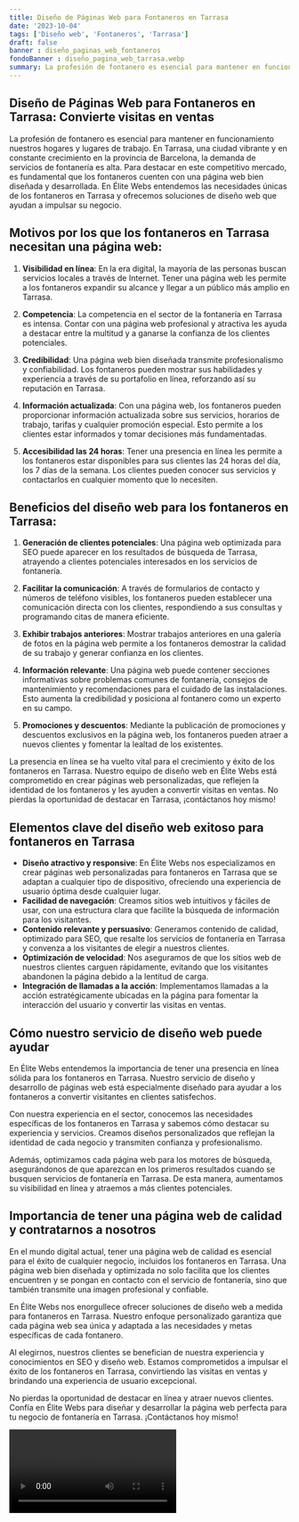 ```yaml
---
title: Diseño de Páginas Web para Fontaneros en Tarrasa
date: '2023-10-04'
tags: ['Diseño web', 'Fontaneros', 'Tarrasa']
draft: false
banner : diseño_paginas_web_fontaneros
fondoBanner : diseño_pagina_web_tarrasa.webp
summary: La profesión de fontanero es esencial para mantener en funcionamiento nuestros hogares y lugares de trabajo. En Tarrasa, una ciudad vibrante y en constante crecimiento en la provincia de Barcelona, la demanda de servicios de fontanería es alta. Para destacar en este competitivo mercado, es fundamental que los fontaneros cuenten con una página web bien diseñada y desarrollada. En Élite Webs entendemos las necesidades únicas de los fontaneros en Tarrasa y ofrecemos soluciones de diseño web que ayudan a impulsar su negocio.
---
```


## Diseño de Páginas Web para Fontaneros en Tarrasa: Convierte visitas en ventas 

La profesión de fontanero es esencial para mantener en funcionamiento nuestros hogares y lugares de trabajo. En Tarrasa, una ciudad vibrante y en constante crecimiento en la provincia de Barcelona, la demanda de servicios de fontanería es alta. Para destacar en este competitivo mercado, es fundamental que los fontaneros cuenten con una página web bien diseñada y desarrollada. En Élite Webs entendemos las necesidades únicas de los fontaneros en Tarrasa y ofrecemos soluciones de diseño web que ayudan a impulsar su negocio.

## Motivos por los que los fontaneros en Tarrasa necesitan una página web:

1. **Visibilidad en línea**: En la era digital, la mayoría de las personas buscan servicios locales a través de Internet. Tener una página web les permite a los fontaneros expandir su alcance y llegar a un público más amplio en Tarrasa.

2. **Competencia**: La competencia en el sector de la fontanería en Tarrasa es intensa. Contar con una página web profesional y atractiva les ayuda a destacar entre la multitud y a ganarse la confianza de los clientes potenciales.

3. **Credibilidad**: Una página web bien diseñada transmite profesionalismo y confiabilidad. Los fontaneros pueden mostrar sus habilidades y experiencia a través de su portafolio en línea, reforzando así su reputación en Tarrasa.

4. **Información actualizada**: Con una página web, los fontaneros pueden proporcionar información actualizada sobre sus servicios, horarios de trabajo, tarifas y cualquier promoción especial. Esto permite a los clientes estar informados y tomar decisiones más fundamentadas.

5. **Accesibilidad las 24 horas**: Tener una presencia en línea les permite a los fontaneros estar disponibles para sus clientes las 24 horas del día, los 7 días de la semana. Los clientes pueden conocer sus servicios y contactarlos en cualquier momento que lo necesiten.

## Beneficios del diseño web para los fontaneros en Tarrasa:

1. **Generación de clientes potenciales**: Una página web optimizada para SEO puede aparecer en los resultados de búsqueda de Tarrasa, atrayendo a clientes potenciales interesados en los servicios de fontanería.

2. **Facilitar la comunicación**: A través de formularios de contacto y números de teléfono visibles, los fontaneros pueden establecer una comunicación directa con los clientes, respondiendo a sus consultas y programando citas de manera eficiente.

3. **Exhibir trabajos anteriores**: Mostrar trabajos anteriores en una galería de fotos en la página web permite a los fontaneros demostrar la calidad de su trabajo y generar confianza en los clientes.

4. **Información relevante**: Una página web puede contener secciones informativas sobre problemas comunes de fontanería, consejos de mantenimiento y recomendaciones para el cuidado de las instalaciones. Esto aumenta la credibilidad y posiciona al fontanero como un experto en su campo.

5. **Promociones y descuentos**: Mediante la publicación de promociones y descuentos exclusivos en la página web, los fontaneros pueden atraer a nuevos clientes y fomentar la lealtad de los existentes.

La presencia en línea se ha vuelto vital para el crecimiento y éxito de los fontaneros en Tarrasa. Nuestro equipo de diseño web en Élite Webs está comprometido en crear páginas web personalizadas, que reflejen la identidad de los fontaneros y les ayuden a convertir visitas en ventas. No pierdas la oportunidad de destacar en Tarrasa, ¡contáctanos hoy mismo!

<GifSeo />

<Cta />

## Elementos clave del diseño web exitoso para fontaneros en Tarrasa

- **Diseño atractivo y responsive**: En Élite Webs nos especializamos en crear páginas web personalizadas para fontaneros en Tarrasa que se adaptan a cualquier tipo de dispositivo, ofreciendo una experiencia de usuario óptima desde cualquier lugar.
- **Facilidad de navegación**: Creamos sitios web intuitivos y fáciles de usar, con una estructura clara que facilite la búsqueda de información para los visitantes.
- **Contenido relevante y persuasivo**: Generamos contenido de calidad, optimizado para SEO, que resalte los servicios de fontanería en Tarrasa y convenza a los visitantes de elegir a nuestros clientes.
- **Optimización de velocidad**: Nos aseguramos de que los sitios web de nuestros clientes carguen rápidamente, evitando que los visitantes abandonen la página debido a la lentitud de carga.
- **Integración de llamadas a la acción**: Implementamos llamadas a la acción estratégicamente ubicadas en la página para fomentar la interacción del usuario y convertir las visitas en ventas.

## Cómo nuestro servicio de diseño web puede ayudar

En Élite Webs entendemos la importancia de tener una presencia en línea sólida para los fontaneros en Tarrasa. Nuestro servicio de diseño y desarrollo de páginas web está especialmente diseñado para ayudar a los fontaneros a convertir visitantes en clientes satisfechos.

Con nuestra experiencia en el sector, conocemos las necesidades específicas de los fontaneros en Tarrasa y sabemos cómo destacar su experiencia y servicios. Creamos diseños personalizados que reflejan la identidad de cada negocio y transmiten confianza y profesionalismo.

Además, optimizamos cada página web para los motores de búsqueda, asegurándonos de que aparezcan en los primeros resultados cuando se busquen servicios de fontanería en Tarrasa. De esta manera, aumentamos su visibilidad en línea y atraemos a más clientes potenciales.

## Importancia de tener una página web de calidad y contratarnos a nosotros

En el mundo digital actual, tener una página web de calidad es esencial para el éxito de cualquier negocio, incluidos los fontaneros en Tarrasa. Una página web bien diseñada y optimizada no solo facilita que los clientes encuentren y se pongan en contacto con el servicio de fontanería, sino que también transmite una imagen profesional y confiable.

En Élite Webs nos enorgullece ofrecer soluciones de diseño web a medida para fontaneros en Tarrasa. Nuestro enfoque personalizado garantiza que cada página web sea única y adaptada a las necesidades y metas específicas de cada fontanero.

Al elegirnos, nuestros clientes se benefician de nuestra experiencia y conocimientos en SEO y diseño web. Estamos comprometidos a impulsar el éxito de los fontaneros en Tarrasa, convirtiendo las visitas en ventas y brindando una experiencia de usuario excepcional.

No pierdas la oportunidad de destacar en línea y atraer nuevos clientes. Confía en Élite Webs para diseñar y desarrollar la página web perfecta para tu negocio de fontanería en Tarrasa. ¡Contáctanos hoy mismo!

<Video />

<CtaBot job='Fontaneros' city='Tarrasa'/>

<Gmaps query='Tarrasa+españa+maps' />
